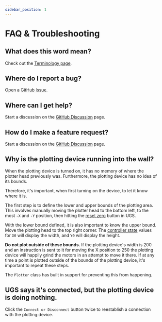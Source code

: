 ```yaml
---
sidebar_position: 1
---
```


# FAQ & Troubleshooting

## What does this word mean?

Check out the [Terminology page](./terminology).

## Where do I report a bug?

Open a [GitHub Issue](https://github.com/TravisBumgarner/gcode2dplotterart/issues).

## Where can I get help?

Start a discussion on the [GitHub Discussion](https://github.com/TravisBumgarner/gcode2dplotterart/discussions) page.

## How do I make a feature request?

Start a discussion on the [GitHub Discussion](https://github.com/TravisBumgarner/gcode2dplotterart/discussions) page.

## Why is the plotting device running into the wall?

When the plotting device is turned on, it has no memory of where the plotter head previously was. Furthermore, the plotting device has no idea of its bounds. 

Therefore, it's important, when first turning on the device, to let it know where it is. 

The first step is to define the lower and upper bounds of the plotting area. This involves manually moving the plotter head to the bottom left, to the most `-X` and `-Y` position, then hitting the [reset zero](./ugs#reset-zero) button in UGS. 

With the lower bound defined, it is also important to know the upper bound. Move the plotting head to the top right corner. The [controller state](./ugs#controller-state) values for `X0` will display the width, and `Y0` will display the height. 

**Do not plot outside of these bounds.** If the plotting device's width is 200 and an instruction is sent to it for moving the X position to 250 the plotting device will happily grind the motors in an attempt to move it there. If at any time a point is plotted outside of the bounds of the plotting device, it's important to repeat these steps. 

The `Plotter` class has built in support for preventing this from happening.

## UGS says it's connected, but the plotting device is doing nothing.

Click the `Connect or Disconnect` button twice to reestablish a connection with the plotting device.